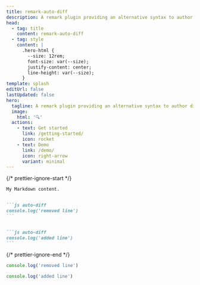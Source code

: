 ```yaml
---
title: remark-auto-diff
description: A remark plugin providing an alternative syntax to author diff code blocks in Markdown.
head:
  - tag: title
    content: remark-auto-diff
  - tag: style
    content: |
      .hero-html {
        --size: 12rem;
        font-size: var(--size);
        justify-content: center;
        line-height: var(--size);
      }
template: splash
editUrl: false
lastUpdated: false
hero:
  tagline: A remark plugin providing an alternative syntax to author diff code blocks in Markdown.
  image:
    html: '🔍'
  actions:
    - text: Get started
      link: /getting-started/
      icon: rocket
    - text: Demo
      link: /demo/
      icon: right-arrow
      variant: minimal
---
```



<Preview>

{/* prettier-ignore-start */}
````md frame="terminal" title="Markdown Code Editor" {"First code block with the “before” version of the code.":3-6} {"Second code block with the “after” version of the code.":8-11}
My Markdown content.


```js auto-diff
console.log('removed line')
```


```js auto-diff
console.log('added line')
```
````
{/* prettier-ignore-end */}

<Fragment slot="preview">

```js auto-diff
console.log('removed line')
```

```js auto-diff
console.log('added line')
```

</Fragment>

</Preview>
